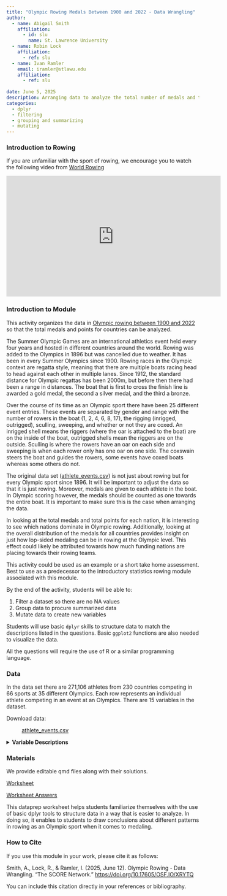 ```yaml
---
title: "Olympic Rowing Medals Between 1900 and 2022 - Data Wrangling"
author:
  - name: Abigail Smith
    affiliation:
      - id: slu
        name: St. Lawrence University
  - name: Robin Lock
    affiliation:
      - ref: slu
  - name: Ivan Ramler
    email: iramler@stlawu.edu
    affiliation:
      - ref: slu
      
date: June 5, 2025
description: Arranging data to analyze the total number of medals and the weighted points for nations competing in rowing events in the Summer Olympic Games between 1900 and 2022.
categories:
  - dplyr
  - filtering
  - grouping and summarizing
  - mutating
---
```


### Introduction to Rowing

If you are unfamiliar with the sport of rowing, we encourage you to watch the following video from [World Rowing](https://worldrowing.com/about/){target="_blank"}

<iframe width="560" height="315" src="https://www.youtube.com/embed/64N-QvIDyqI?si=d3xLOJ1EbWfL_vde" title="YouTube video player" frameborder="0" allow="accelerometer; autoplay; clipboard-write; encrypted-media; gyroscope; picture-in-picture; web-share" referrerpolicy="strict-origin-when-cross-origin" allowfullscreen>
</iframe>

### Introduction to Module

This activity organizes the data in [Olympic rowing between 1900 and 2022](https://www.kaggle.com/datasets/heesoo37/120-years-of-olympic-history-athletes-and-results?resource=download){target="_blank"} so that the total medals and points for countries can be analyzed.

The Summer Olympic Games are an international athletics event held every four years and hosted in different countries around the world. Rowing was added to the Olympics in 1896 but was cancelled due to weather. It has been in every Summer Olympics since 1900. Rowing races in the Olympic context are regatta style, meaning that there are multiple boats racing head to head against each other in multiple lanes. Since 1912, the standard distance for Olympic regattas has been 2000m, but before then there had been a range in distances. The boat that is first to cross the finish line is awarded a gold medal, the second a silver medal, and the third a bronze.

Over the course of its time as an Olympic sport there have been 25 different event entries. These events are separated by gender and range with the number of rowers in the boat (1, 2, 4, 6, 8, 17), the rigging (inrigged, outrigged), sculling, sweeping, and whether or not they are coxed. An inrigged shell means the riggers (where the oar is attached to the boat) are on the inside of the boat, outrigged shells mean the riggers are on the outside. Sculling is where the rowers have an oar on each side and sweeping is when each rower only has one oar on one side. The coxswain steers the boat and guides the rowers, some events have coxed boats whereas some others do not.

The original data set ([athlete_events.csv](athlete_events.csv){target="_blank"}) is not just about rowing but for every Olympic sport since 1896. It will be important to adjust the data so that it is just rowing. Moreover, medals are given to each athlete in the boat. In Olympic scoring however, the medals should be counted as one towards the entire boat. It is important to make sure this is the case when arranging the data.

In looking at the total medals and total points for each nation, it is interesting to see which nations dominate in Olympic rowing. Additionally, looking at the overall distribution of the medals for all countries provides insight on just how lop-sided medaling can be in rowing at the Olympic level. This effect could likely be attributed towards how much funding nations are placing towards their rowing teams.

::: {.callout-note collapse="true" title="Activity Length" appearance="minimal"}
This activity could be used as an example or a short take home assessment. Best to use as a predecessor to the introductory statistics rowing module associated with this module.
:::

::: {.callout-note collapse="true" title="Learning Objectives" appearance="minimal"}
By the end of the activity, students will be able to:

1.  Filter a dataset so there are no NA values
2.  Group data to procure summarized data
3.  Mutate data to create new variables
:::

::: {.callout-note collapse="true" title="Methods" appearance="minimal"}
Students will use basic `dplyr` skills to structure data to match the descriptions listed in the questions. Basic `ggplot2` functions are also needed to visualize the data.
:::

::: {.callout-note collapse="true" title="Technology Requirements" appearance="minimal"}
All the questions will require the use of R or a similar programming language.
:::

### Data

In the data set there are 271,106 athletes from 230 countries competing in 66 sports at 35 different Olympics. Each row represents an individual athlete competing in an event at an Olympics. There are 15 variables in the dataset. 

Download data:

:   [athlete_events.csv](athlete_events.csv){target="_blank"}

<details>

<summary><b>Variable Descriptions</b></summary>

| Variable | Description                                                                                     |
|----------|-------------------------------------------------------------------------------------------------|
| `ID`     | The ID number assigned to the athlete.                                                          |
| `Name`   | The name of the athlete in `first name last name` order.                                        |
| `Sex`    | The sex of the athlete.                                                                         |
| `Age`    | The age of the athlete at the time of competing.                                                |
| `Height` | The height of the athlete at the time of competing. Measured in cm.                             |
| `Weight` | The weight of the athlete at the time of competing. Measured in kg.                             |
| `Team`   | The team the athlete is a member of. In some cases this is different than the`NOC`.             |
| `NOC`    | The nation the athlete is representing, usually the best variable to choose to analyze nations. |
| `Games`  | The Olympic Games the case is from. e.g. "1992 Summer Olympics".                                |
| `Year`   | The year the athlete was competing.                                                             |
| `Season` | The season the athlete was competing, "Summer" or "Winter".                                     |
| `City`   | The city the Olympics were hosted in the case.                                                  |
| `Sport`  | The sport the athlete competed in.                                                              |
| `Event`  | The event the athlete competed in.                                                              |
| `Medal`  | If the athlete medaled, which medal they won.                                                   |

**Data Source**

Kaggle: [120 years of Olympic history: athletes and results](https://www.kaggle.com/datasets/heesoo37/120-years-of-olympic-history-athletes-and-results?resource=download){target="_blank"}

</details>

### Materials

We provide editable qmd files along with their solutions.

[Worksheet](rowing_dataprep_worksheet.qmd)

[Worksheet Answers](rowing_dataprep_worksheet_ANSWERS.qmd)

::: {.callout-note collapse="true" title="Conclusion" appearance="minimal"}
This dataprep worksheet helps students familiarize themselves with the use of basic dplyr tools to structure data in a way that is easier to analyze. In doing so, it enables to students to draw conclusions about different patterns in rowing as an Olympic sport when it comes to medaling.
:::


### How to Cite

If you use this module in your work, please cite it as follows:

Smith, A., Lock, R., & Ramler, I. (2025, June 12). Olympic Rowing - Data Wrangling. "The SCORE Network." <https://doi.org/10.17605/OSF.IO/XRYTQ>

You can include this citation directly in your references or bibliography.

